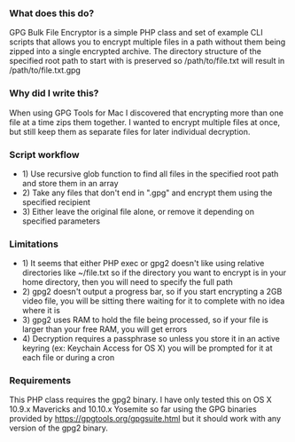 === What does this do? ===
GPG Bulk File Encryptor is a simple PHP class and set of example CLI scripts that allows you to encrypt multiple files in a path without them being zipped into a single encrypted archive.
The directory structure of the specified root path to start with is preserved so /path/to/file.txt will result in /path/to/file.txt.gpg
=== Why did I write this? ===
When using GPG Tools for Mac I discovered that encrypting more than one file at a time zips them together. I wanted to encrypt multiple files at once, but still keep them
as separate files for later individual decryption.
=== Script workflow ===
*1) Use recursive glob function to find all files in the specified root path and store them in an array
*2) Take any files that don't end in ".gpg" and encrypt them using the specified recipient
*3) Either leave the original file alone, or remove it depending on specified parameters
=== Limitations ===
*1) It seems that either PHP exec or gpg2 doesn't like using relative directories like ~/file.txt so if the directory you want to encrypt is in your home directory, then you will need to specify the full path
*2) gpg2 doesn't output a progress bar, so if you start encrypting a 2GB video file, you will be sitting there waiting for it to complete with no idea where it is
*3) gpg2 uses RAM to hold the file being processed, so if your file is larger than your free RAM, you will get errors
*4) Decryption requires a passphrase so unless you store it in an active keyring (ex: Keychain Access for OS X) you will be prompted for it at each file or during a cron
=== Requirements ===
This PHP class requires the gpg2 binary. I have only tested this on OS X 10.9.x Mavericks and 10.10.x Yosemite so far using the GPG binaries provided by https://gpgtools.org/gpgsuite.html but it should work
with any version of the gpg2 binary.
